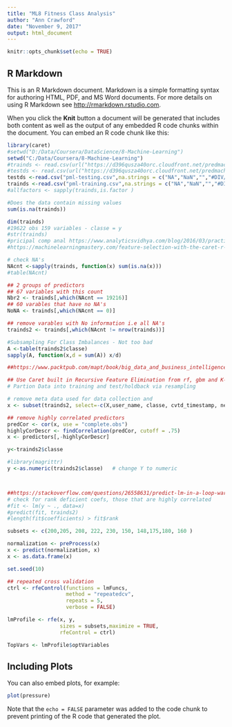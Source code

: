 ```yaml
---
title: "ML8 Fitness Class Analysis"
author: "Ann Crawford"
date: "November 9, 2017"
output: html_document
---
```


```r
knitr::opts_chunk$set(echo = TRUE)
```

## R Markdown

This is an R Markdown document. Markdown is a simple formatting syntax for authoring HTML, PDF, and MS Word documents. For more details on using R Markdown see <http://rmarkdown.rstudio.com>.

When you click the **Knit** button a document will be generated that includes both content as well as the output of any embedded R code chunks within the document. You can embed an R code chunk like this:

```r
library(caret)
#setwd("D:/Data/Coursera/DataScience/8-Machine-Learning")
setwd("C:/Data/Coursera/8-Machine-Learning")
#trainds <- read.csv(url("https://d396qusza40orc.cloudfront.net/predmachlearn/pml-training.csv"))
#testds <- read.csv(url("https://d396qusza40orc.cloudfront.net/predmachlearn/pml-testing.csv"))
testds <-read.csv("pml-testing.csv",na.strings = c("NA","NaN","","#DIV/0!"))
trainds <-read.csv("pml-training.csv",na.strings = c("NA","NaN","","#DIV/0!"))
#allfactors <- sapply(trainds,is.factor )
```


```r
#Does the data contain missing values
sum(is.na(trainds))

dim(trainds)
#19622 obs 159 variables - classe = y
#str(trainds) 
#pricipal comp anal https://www.analyticsvidhya.com/blog/2016/03/practical-guide-principal-component-analysis-python/
#https://machinelearningmastery.com/feature-selection-with-the-caret-r-package/

# check NA's
NAcnt <-sapply(trainds, function(x) sum(is.na(x)))
#table(NAcnt)

## 2 groups of predictors
## 67 variables with this count
Nbr2 <- trainds[,which(NAcnt == 19216)]
## 60 varables that have no NA's
NoNA <- trainds[,which(NAcnt == 0)]

## remove varables with No information i.e all NA's
trainds2 <- trainds[,which(NAcnt != nrow(trainds))]

#Subsampling For Class Imbalances - Not too bad
A <-table(trainds2$classe)
sapply(A, function(x,d = sum(A)) x/d)
```
```r
##https://www.packtpub.com/mapt/book/big_data_and_business_intelligence/9781783984527/5/ch05lvl1sec38/feature-selection-for-svms

## Use Caret built in Recursive Feature Elimination from rf, gbm and K-fold cross validation
# Partion Data into training and test/holdback via resampling

# remove meta data used for data collection and 
x <- subset(trainds2, select=-c(X,user_name, classe, cvtd_timestamp, new_window,amplitude_yaw_belt, amplitude_yaw_dumbbell, amplitude_yaw_forearm ))

## remove highly correlated predictors
predCor <- cor(x, use = "complete.obs")
highlyCorDescr <- findCorrelation(predCor, cutoff = .75)
x <- predictors[,-highlyCorDescr]

y<-trainds2$classe

#library(magrittr)
y <-as.numeric(trainds2$classe)   # change Y to numeric



##https://stackoverflow.com/questions/26558631/predict-lm-in-a-loop-warning-prediction-from-a-rank-deficient-fit-may-be-mis
# check for rank deficient coefs, those that are highly correlated
#fit <- lm(y ~ ., data=x)
#predict(fit, trainds2)
#length(fit$coefficients) > fit$rank

subsets <- c(200,205, 208, 222, 230, 150, 148,175,180, 160 )

normalization <- preProcess(x)
x <- predict(normalization, x)
x <- as.data.frame(x)

set.seed(10)

## repeated cross validation 
ctrl <- rfeControl(functions = lmFuncs,
                   method = "repeatedcv",
                   repeats = 5,
                   verbose = FALSE)

lmProfile <- rfe(x, y,
                 sizes = subsets,maximize = TRUE,
                 rfeControl = ctrl)

TopVars <- lmProfile$optVariables

```


## Including Plots

You can also embed plots, for example:

```r
plot(pressure)
```

Note that the `echo = FALSE` parameter was added to the code chunk to prevent printing of the R code that generated the plot.
